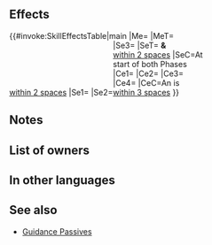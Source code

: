 {{Passive
|name=Divine God Fang
|type=C
|exclusive=1
|canUseWeapon={{WeaponList|All}}
|canUseMove={{MoveList|All}}
|properties=random_owner
|1name=Divine God Fang
|1tagid=SID_神竜王の大牙
|1effect=Allies within 2 spaces of unit can move to any space within 2 spaces of unit.<br><br>At start of player phase or enemy phase, if unit is within 2 spaces of an ally, grants "effective against dragons," "neutralizes 'effective against dragons' bonuses," and 【Empathy】to unit and allies within 2 spaces of unit for 1 turn.<br><br>If unit is within 3 spaces of an ally, grants Atk/Spd/Def/Res+5 to unit, unit deals +7 damage (excluding area-of-effect Specials), reduces damage from foe's attacks by 7 (excluding area-of-effect Specials), and grants Special cooldown charge +1 to unit per attack during combat (only highest value applied; does not stack).<br><br>【Empathy】<br>Grants bonus to unit's Atk/Spd/Def/Res = number of types of【Bonus】effects, excluding stat bonuses, and【Penalty】effects, excluding stat penalties, active on player team and enemy team during combat (max 7).<br><br>【Bonus】<br>All effects that last "for 1 turn" or "that turn only." Includes bonuses granted by a skill like Rally or Hone and positive status effects (extra movement or effects like Dominance).<br><br>【Penalty】<br>All effects that last "on foe through its next action." Includes penalties inflicted by a skill like Panic or Threaten and negative status effects (preventing counterattacks, restricting movement, or the effects of a skill like Triangle Adept or Guard).
|1cost=300
|1required=-
}}
==Effects==
{{#invoke:SkillEffectsTable|main
|Me={{Eft|Warp|[[within 2 spaces]]<br>of {{Tgt|Unit}}}}
|MeT={{Tgt|Allies}}<br>[[within 2 spaces]]
|Se1={{SEt|Effective against dragons}}
|Se2=<span style="width:12em;display:inline-block"/>{{SEt|Neutralize Effective Against Dragons}}
|Se3={{SEt|Empathy}}
|SeT={{Tgt|Unit}} '''&''' {{Tgt|Allies}}<br>[[within 2 spaces]]
|SeC=At start of both Phases
|Ce1={{Eft|Temporary buffs|Atk/Spd/Def/Res|5}}
|Ce2={{Eft|Damage Boost|7}}
|Ce3={{Eft|Damage Reduction|7}}
|Ce4={{Eft|Accelerate Charge}}
|CeC=An {{Tgt|Ally}} is<br>[[within 3 spaces]]
}}

==Notes==
{{Warp interaction}}
{{Effective against dragons}}
{{Neutralize Effective Against Dragons}}
{{Empathy}}
{{Temporary buffs}}
{{FlatDamageBoost|7}}
{{FlatDamageReduction|7}}
{{CooldownChargePlus}}
==List of owners==
{{Skill Hero List}}
==In other languages==
{{OtherLanguages
|japanese=
|german=
|spanishEU=
|spanishLA=
|french=
|italian=
|chineseTW=
|portuguese=
}}
==See also==
{{See also skills|cond=(Description LIKE '%allies%within 2 spaces%can move to a%space within 2 spaces of unit%' OR Description LIKE '%"effective against dragons%"%' OR Description LIKE '%neutralize _effective against dragons_%') AND Exclusive='1'}} 
* [[Skill families/C Passives#Guidance|Guidance Passives]]
{{Passives Navbox|C}}